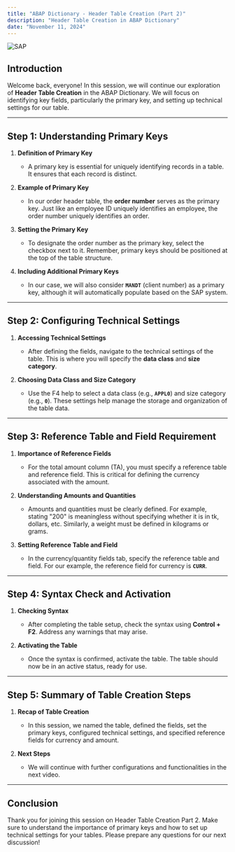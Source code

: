 ```yaml
---
title: "ABAP Dictionary - Header Table Creation (Part 2)"
description: "Header Table Creation in ABAP Dictionary"
date: "November 11, 2024"
---
```

![SAP](https://succulent-stove-12a.notion.site/image/https%3A%2F%2Fprod-files-secure.s3.us-west-2.amazonaws.com%2F8bbce9c0-45a0-4162-9a90-243dce2dbe85%2F3a20fc21-1fd6-4168-9094-270b2920c51d%2FSAP_2011_logo.svg.png?table=block&id=14f7c3e9-c0a8-80a8-b232-d6ef8f968d52&spaceId=8bbce9c0-45a0-4162-9a90-243dce2dbe85&userId=&cache=v2)

## Introduction
Welcome back, everyone! In this session, we will continue our exploration of **Header Table Creation** in the ABAP Dictionary. We will focus on identifying key fields, particularly the primary key, and setting up technical settings for our table.

---

## Step 1: Understanding Primary Keys

1. **Definition of Primary Key**
   - A primary key is essential for uniquely identifying records in a table. It ensures that each record is distinct.

2. **Example of Primary Key**
   - In our order header table, the **order number** serves as the primary key. Just like an employee ID uniquely identifies an employee, the order number uniquely identifies an order.

3. **Setting the Primary Key**
   - To designate the order number as the primary key, select the checkbox next to it. Remember, primary keys should be positioned at the top of the table structure.

4. **Including Additional Primary Keys**
   - In our case, we will also consider **`MANDT`** (client number) as a primary key, although it will automatically populate based on the SAP system.

---

## Step 2: Configuring Technical Settings

1. **Accessing Technical Settings**
   - After defining the fields, navigate to the technical settings of the table. This is where you will specify the **data class** and **size category**.

2. **Choosing Data Class and Size Category**
   - Use the F4 help to select a data class (e.g., **`APPL0`**) and size category (e.g., **`0`**). These settings help manage the storage and organization of the table data.

---

## Step 3: Reference Table and Field Requirement

1. **Importance of Reference Fields**
   - For the total amount column (TA), you must specify a reference table and reference field. This is critical for defining the currency associated with the amount.

2. **Understanding Amounts and Quantities**
   - Amounts and quantities must be clearly defined. For example, stating "200" is meaningless without specifying whether it is in tk, dollars, etc. Similarly, a weight must be defined in kilograms or grams.

3. **Setting Reference Table and Field**
   - In the currency/quantity fields tab, specify the reference table and field. For our example, the reference field for currency is **`CURR`**.

---

## Step 4: Syntax Check and Activation

1. **Checking Syntax**
   - After completing the table setup, check the syntax using **Control + F2**. Address any warnings that may arise.

2. **Activating the Table**
   - Once the syntax is confirmed, activate the table. The table should now be in an active status, ready for use.

---

## Step 5: Summary of Table Creation Steps

1. **Recap of Table Creation**
   - In this session, we named the table, defined the fields, set the primary keys, configured technical settings, and specified reference fields for currency and amount.

2. **Next Steps**
   - We will continue with further configurations and functionalities in the next video.

---

## Conclusion
Thank you for joining this session on Header Table Creation Part 2. Make sure to understand the importance of primary keys and how to set up technical settings for your tables. Please prepare any questions for our next discussion!
